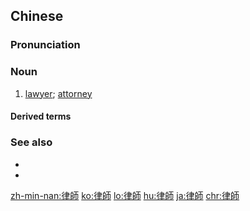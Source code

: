 {{also|律师}}
==Chinese==
{{zh-forms|s=律师|lit=[[statute]] [[master]]}}

===Pronunciation===
{{zh-pron
|m=lǜshī
|c=leot6 si1
|c-t=luut5 lhu1
|h=pfs=li̍t-sṳ̂
|mn=xm,zz,tw:lu̍t-su/qz,lk,sx,hc:lu̍t-sir/tc:lu̍t-si
|cat=n
}}

===Noun===
{{zh-noun}}

# [[lawyer]]; [[attorney]] {{zh-mw|個|名|位}}

====Derived terms====
{{zh-der|律師事務所}}

===See also===
* {{zh-l|辯護士}}
* {{zh-l|狀師}}

{{zh-cat|Advanced|Occupations}}

[[zh-min-nan:律師]]
[[ko:律師]]
[[lo:律師]]
[[hu:律師]]
[[ja:律師]]
[[chr:律師]]